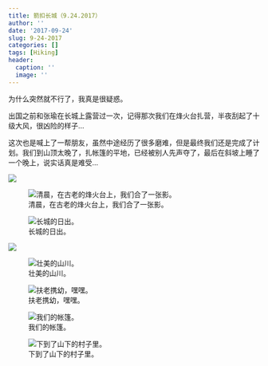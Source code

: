 ```yaml
---
title: 箭扣长城（9.24.2017）
author: ''
date: '2017-09-24'
slug: 9-24-2017
categories: []
tags: [Hiking]
header:
  caption: ''
  image: ''
---
```


为什么突然就不行了，我真是很疑惑。

出国之前和张瑜在长城上露营过一次，记得那次我们在烽火台扎营，半夜刮起了十级大风，很凶险的样子...

这次也是喊上了一帮朋友，虽然中途经历了很多磨难，但是最终我们还是完成了计划。我们到山顶太晚了，扎帐篷的平地，已经被别人先声夺了，最后在斜坡上睡了一个晚上，说实话真是难受... 

![](/post/2017-09-24-9-24-2017_files/52.jpeg)



![清晨，在古老的烽火台上，我们合了一张影。](/post/2017-09-24-9-24-2017_files/33.jpeg)



![长城的日出。](/post/2017-09-24-9-24-2017_files/35.jpeg)


![](/post/2017-09-24-9-24-2017_files/53.jpeg)

![壮美的山川。](/post/2017-09-24-9-24-2017_files/36.jpeg)

![扶老携幼，嘿嘿。](/post/2017-09-24-9-24-2017_files/37.jpeg)

![我们的帐篷。](/post/2017-09-24-9-24-2017_files/38.jpeg)

![下到了山下的村子里。](/post/2017-09-24-9-24-2017_files/34.jpeg)